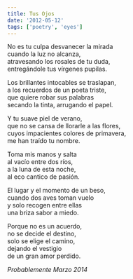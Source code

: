 ```yaml
---
title: Tus Ojos
date: '2012-05-12'
tags: ['poetry', 'eyes']
---
```


<div className="italic">
No es tu culpa desvanecer la mirada<br/>
cuando la luz no alcanza,<br/>
atravesando los rosales de tu duda,<br/>
entregándole tus vírgenes pupilas.<br/>

Los brillantes intocables se traslapan,<br/>
a los recuerdos de un poeta triste,<br/>
que quiere robar sus palabras<br/>
secando la tinta, arrugando el papel.<br/>

Y tu suave piel de verano,<br/>
que no se cansa de llorarle a las flores,<br/>
cuyos impacientes colores de primavera,<br/>
me han traído tu nombre.<br/>

Toma mis manos y salta<br/>
al vacío entre dos ríos,<br/>
a la luna de esta noche,<br/>
al eco cantico de pasión.<br/>

El lugar y el momento de un beso,<br/>
cuando dos aves toman vuelo<br/>
y solo recogen entre ellas<br/>
una briza sabor a miedo.<br/>

Porque no es un acuerdo,<br/>
no se decide el destino,<br/>
solo se elige el camino,<br/>
dejando el vestigio<br/>
de un gran amor perdido.<br/>
</div>

*Probablemente Marzo 2014*